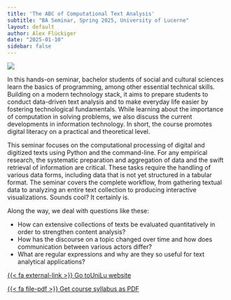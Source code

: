 ```yaml
---
title: 'The ABC of Computational Text Analysis'
subtitle: "BA Seminar, Spring 2025, University of Lucerne"
layout: default
author: Alex Flückiger
date: "2025-01-10"
sidebar: false
---
```


![](_images/background.png)

In this hands-on seminar, bachelor students of social and cultural sciences learn the basics of programming, among other essential technical skills. Building on a modern technology stack, it aims to prepare students to conduct data-driven text analysis and to make everyday life easier by fostering technological fundamentals. While learning about the importance of computation in solving problems, we also discuss the current developments in information technology. In short, the course promotes digital literacy on a practical and theoretical level.

This seminar focuses on the computational processing of digital and digitized texts using Python and the command-line. For any empirical research, the systematic preparation and aggregation of data and the swift retrieval of information are critical. These tasks require the handling of various data forms, including data that is not yet structured in a tabular format. The seminar covers the complete workflow, from gathering textual data to analyzing an entire text collection to producing interactive visualizations. Sounds cool? It certainly is.

Along the way, we deal with questions like these:

-   How can extensive collections of texts be evaluated quantitatively in order to strengthen content analysis?
-   How has the discourse on a topic changed over time and how does communication between various actors differ?
-   What are regular expressions and why are they so useful for text analytical applications?

[{{< fa external-link >}} Go to ](https://portal.unilu.ch/details?code=FS241589)[UniLu website](https://portal.unilu.ch/details?code=FS251512)

[{{< fa file-pdf >}} Get course syllabus as PDF](https://aflueckiger.github.io/KED2025/KED2025_syllabus.pdf)
